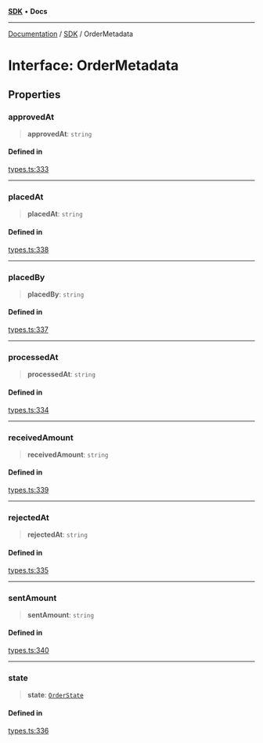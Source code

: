 [**SDK**](../index.mdx) • **Docs**

***

[Documentation](../../index.mdx) / [SDK](../README.mdx) / OrderMetadata

# Interface: OrderMetadata

## Properties

### approvedAt

> **approvedAt**: `string`

#### Defined in

[types.ts:333](https://github.com/monerium/js-monorepo/blob/1f07b3662d18c631941e215c70068d205e95c304/packages/sdk/src/types.ts#L333)

***

### placedAt

> **placedAt**: `string`

#### Defined in

[types.ts:338](https://github.com/monerium/js-monorepo/blob/1f07b3662d18c631941e215c70068d205e95c304/packages/sdk/src/types.ts#L338)

***

### placedBy

> **placedBy**: `string`

#### Defined in

[types.ts:337](https://github.com/monerium/js-monorepo/blob/1f07b3662d18c631941e215c70068d205e95c304/packages/sdk/src/types.ts#L337)

***

### processedAt

> **processedAt**: `string`

#### Defined in

[types.ts:334](https://github.com/monerium/js-monorepo/blob/1f07b3662d18c631941e215c70068d205e95c304/packages/sdk/src/types.ts#L334)

***

### receivedAmount

> **receivedAmount**: `string`

#### Defined in

[types.ts:339](https://github.com/monerium/js-monorepo/blob/1f07b3662d18c631941e215c70068d205e95c304/packages/sdk/src/types.ts#L339)

***

### rejectedAt

> **rejectedAt**: `string`

#### Defined in

[types.ts:335](https://github.com/monerium/js-monorepo/blob/1f07b3662d18c631941e215c70068d205e95c304/packages/sdk/src/types.ts#L335)

***

### sentAmount

> **sentAmount**: `string`

#### Defined in

[types.ts:340](https://github.com/monerium/js-monorepo/blob/1f07b3662d18c631941e215c70068d205e95c304/packages/sdk/src/types.ts#L340)

***

### state

> **state**: [`OrderState`](../enumerations/OrderState.mdx)

#### Defined in

[types.ts:336](https://github.com/monerium/js-monorepo/blob/1f07b3662d18c631941e215c70068d205e95c304/packages/sdk/src/types.ts#L336)
